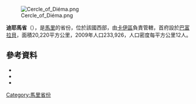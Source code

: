 [[Image:Cercle_of_Diéma.png|right]]

'''迪耶馬省'''（{{lang-fr|Cercle de Diéma}}），是[[馬里|馬里]]的省份，位於該國西部，由[[卡伊區|卡伊區]]負責管轄，首府設於[[巴富拉貝|巴富拉貝]]，面積20,220平方公里，2009年人口233,926，人口密度每平方公里12人。

{{coord|14|35|N|9|15|W|dim:230000_region:ML-1_type:adm2nd_source:dewiki|display=title}}

==參考資料==
*{{citation | title=Synthèsis des Plans de Sécurité Alimentaire des Communes du Cercle Diéma 2007-2011 | publisher=Commissariat à la Sécurité Alimentaire, République du Mali, USAID-Mali | year=2007 | url=http://www.csa-mali.org/plans/Kayes/plansa_yelimane/psa_gory.pdf | language=fr | deadurl=yes | archiveurl=https://web.archive.org/web/20120513031929/http://www.csa-mali.org/plans/Kayes/plansa_yelimane/psa_gory.pdf | archivedate=2012-05-13 }}
*{{citation | url=http://instat.gov.ml/documentation/kayes.pdf | publisher=République de Mali: Institut National de la Statistique | title=Resultats Provisoires RGPH 2009 (Région de Kayes) | language=fr | accessdate=2015-07-10 | archive-date=2012-09-19 | archive-url=https://www.webcitation.org/6AnXrhnbD?url=http://instat.gov.ml/documentation/kayes.pdf | dead-url=no }}
*{{citation | title=Communes de la Région de Kayes | publisher=Ministère de l’administration territoriale et des collectivités locales, République du Mali | url=http://www.matcl.gov.ml/pdf/ComRegKayes.pdf | language=fr | deadurl=yes | archiveurl=https://www.webcitation.org/6AnYG9eqc?url=http://www.matcl.gov.ml/pdf/ComRegKayes.pdf | archivedate=2012-09-19 }}

{{卡伊區}}

[[Category:馬里省份|Category:馬里省份]]


{{Mali-geo-stub}}